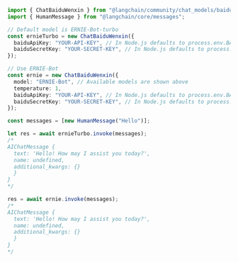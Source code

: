 ```typescript
import { ChatBaiduWenxin } from "@langchain/community/chat_models/baiduwenxin";
import { HumanMessage } from "@langchain/core/messages";

// Default model is ERNIE-Bot-turbo
const ernieTurbo = new ChatBaiduWenxin({
  baiduApiKey: "YOUR-API-KEY", // In Node.js defaults to process.env.BAIDU_API_KEY
  baiduSecretKey: "YOUR-SECRET-KEY", // In Node.js defaults to process.env.BAIDU_SECRET_KEY
});

// Use ERNIE-Bot
const ernie = new ChatBaiduWenxin({
  model: "ERNIE-Bot", // Available models are shown above
  temperature: 1,
  baiduApiKey: "YOUR-API-KEY", // In Node.js defaults to process.env.BAIDU_API_KEY
  baiduSecretKey: "YOUR-SECRET-KEY", // In Node.js defaults to process.env.BAIDU_SECRET_KEY
});

const messages = [new HumanMessage("Hello")];

let res = await ernieTurbo.invoke(messages);
/*
AIChatMessage {
  text: 'Hello! How may I assist you today?',
  name: undefined,
  additional_kwargs: {}
  }
}
*/

res = await ernie.invoke(messages);
/*
AIChatMessage {
  text: 'Hello! How may I assist you today?',
  name: undefined,
  additional_kwargs: {}
  }
}
*/
```
